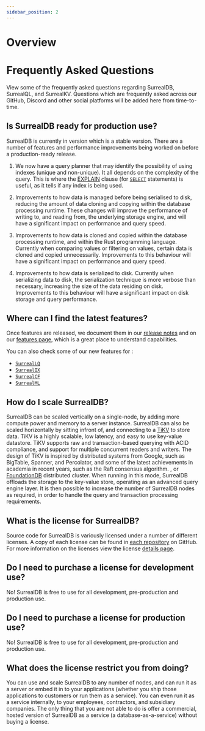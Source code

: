 ```yaml
---
sidebar_position: 2
---
```



# Overview

# Frequently Asked Questions

View some of the frequently asked questions regarding SurrealDB, SurrealQL, and SurrealKV. Questions which are frequently asked across our GitHub, Discord and other social platforms will be added here from time-to-time.

## Is SurrealDB ready for production use?
SurrealDB is currently in version <Version /> which is a stable version. There are a number of features and performance improvements being worked on before a production-ready release.

1. We now have a query planner that may identify the possibility of using indexes (unique and non-unique). It all depends on the complexity of the query. This is where the [EXPLAIN](/docs/surrealdb/1.1.x/surrealql/statements/select#the-explain-clause) clause (for [`SELECT`](/docs/surrealdb/1.1.x/surrealql/statements/select) statements) is useful, as it tells if any index is being used.

2. Improvements to how data is managed before being serialised to disk, reducing the amount of data cloning and copying within the database processing runtime. These changes will improve the performance of writing to, and reading from, the underlying storage engine, and will have a significant impact on performance and query speed.

3. Improvements to how data is cloned and copied within the database processing runtime, and within the Rust programming language. Currently when comparing values or filtering on values, certain data is cloned and copied unnecessarily. Improvements to this behaviour will have a significant impact on performance and query speed.
4. Improvements to how data is serialized to disk. Currently when serializing data to disk, the serialization technique is more verbose than necessary, increasing the size of the data residing on disk. Improvements to this behaviour will have a significant impact on disk storage and query performance.


## Where can I find the latest features?
Once features are released, we document them in our [release notes](https://surrealdb.com/releases) and on our [features page](https://surrealdb.com/features), which is a great place to understand capabilities.

You can also check some of our new features for <Version />:
- [`SurrealLQ`](https://surrealdb.com/lq)
- [`SurrealIX`](https://surrealdb.com/ix)
- [`SurrealCF`](https://surrealdb.com/cf)
- [`SurrealML`](https://surrealdb.com/ml)

## How do I scale SurrealDB?

SurrealDB can be scaled vertically on a single-node, by adding more compute power and memory to a server instance. SurrealDB can also be scaled horizontally by sitting infront of, and connecting to a [TiKV](https://tikv.org/) to store data. TiKV is a highly scalable, low latency, and easy to use key-value datastore. TiKV supports raw and transaction-based querying with ACID compliance, and support for multiple concurrent readers and writers. The design of TiKV is inspired by distributed systems from Google, such as BigTable, Spanner, and Percolator, and some of the latest achievements in academia in recent years, such as the Raft consensus algorithm.
, or [FoundationDB](https://www.foundationdb.org/) distributed cluster. When running in this mode, SurrealDB offloads the storage to the key-value store, operating as an advanced query engine layer. It is then possible to increase the number of SurrealDB nodes as required, in order to handle the query and transaction processing requirements.

## What is the license for SurrealDB?

Source code for SurrealDB is variously licensed under a number of different licenses. A copy of each license can be found in [each repository](https://github.com/surrealdb) on GitHub. For more information on the licenses view the license [details page](https://surrealdb.com/license).

## Do I need to purchase a license for development use?

No! SurrealDB is free to use for all development, pre-production and production use.

## Do I need to purchase a license for production use?

No! SurrealDB is free to use for all development, pre-production and production use.

## What does the license restrict you from doing? 

You can use and scale SurrealDB to any number of nodes, and can run it as a server or embed it in to your applications (whether you ship those applications to customers or run them as a service). You can even run it as a service internally, to your employees, contractors, and subsidiary companies. The only thing that you are not able to do is offer a commercial, hosted version of SurrealDB as a service (a database-as-a-service) without buying a license.

